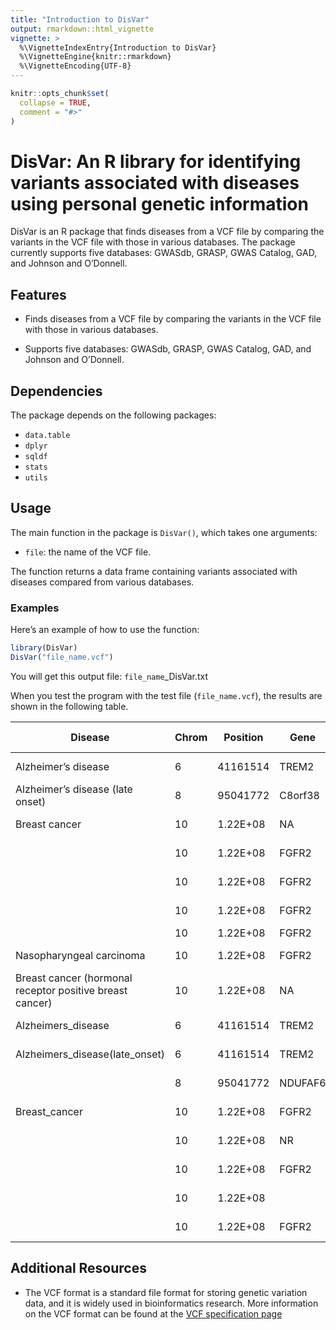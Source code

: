 ```yaml
---
title: "Introduction to DisVar"
output: rmarkdown::html_vignette
vignette: >
  %\VignetteIndexEntry{Introduction to DisVar}
  %\VignetteEngine{knitr::rmarkdown}
  %\VignetteEncoding{UTF-8}
---
```


```r
knitr::opts_chunk$set(
  collapse = TRUE,
  comment = "#>"
)
```

# DisVar: An R library for identifying variants associated with diseases using personal genetic information

DisVar is an R package that finds diseases from a VCF file by comparing the variants in the VCF file with those in various databases. The package currently supports five databases: GWASdb, GRASP, GWAS Catalog, GAD, and Johnson and O'Donnell.

## Features

- Finds diseases from a VCF file by comparing the variants in the VCF file with those in various databases.

- Supports five databases: GWASdb, GRASP, GWAS Catalog, GAD, and Johnson and O'Donnell.

## Dependencies
The package depends on the following packages:

- `data.table`
- `dplyr`
- `sqldf`
- `stats`
- `utils`

## Usage

The main function in the package is `DisVar()`, which takes one arguments:

- `file`: the name of the VCF file.

The function returns a data frame containing variants associated with diseases compared from various databases.

### Examples

Here's an example of how to use the function:

```r
library(DisVar)
DisVar("file_name.vcf")
```

You will get this output file: `file_name`_DisVar.txt

When you test the program with the test file (`file_name.vcf`), the results are shown in the following table.

| Disease                                                    | Chrom | Position | Gene    | Variant ID | Variant Type     | Allele Sample | Allele DB | P-value   | DB           | Qual    | Filter | Info                                                                                                                                                                                                                                                                                                                                                                                                                                                                                                                                                                                                                                                                                                                                                                                                                                                                                                                                                                                                                                                                                                                                                                                                                                                                                                                                                                                                                                                                                                                                                                                                                                                                                                                                                                                                                                                                                                                                                                                                                                                          |
|------------------------------------------------------------|-------|----------|---------|------------|------------------|---------------|-----------|-----------|--------------|---------|--------|---------------------------------------------------------------------------------------------------------------------------------------------------------------------------------------------------------------------------------------------------------------------------------------------------------------------------------------------------------------------------------------------------------------------------------------------------------------------------------------------------------------------------------------------------------------------------------------------------------------------------------------------------------------------------------------------------------------------------------------------------------------------------------------------------------------------------------------------------------------------------------------------------------------------------------------------------------------------------------------------------------------------------------------------------------------------------------------------------------------------------------------------------------------------------------------------------------------------------------------------------------------------------------------------------------------------------------------------------------------------------------------------------------------------------------------------------------------------------------------------------------------------------------------------------------------------------------------------------------------------------------------------------------------------------------------------------------------------------------------------------------------------------------------------------------------------------------------------------------------------------------------------------------------------------------------------------------------------------------------------------------------------------------------------------------------|
| Alzheimer's disease                                        | 6     | 41161514 | TREM2   | rs75932628 | missense         | C>T           | C>T       | 2.00E-12  | GWASdb       | 7296.45 | PASS   | AC=14;AF=0.00218613;AN=6404;BaseQRankSum=0.155;ClippingRankSum=0.481;DP=111734;FS=1.098;MLEAC=14;MLEAF=0.002186;MQ=60;MQ0=0;MQRankSum=0.307;POSITIVE_TRAIN_SITE;QD=13.46;ReadPosRankSum=0.839;SOR=0.59;VQSLOD=16.39;culprit=MQ;AN_EUR=1266;AN_EAS=1170;AN_AMR=980;AN_SAS=1202;AN_AFR=1786;AF_EUR=0.00631912;AF_EAS=0;AF_AMR=0.00306122;AF_SAS=0.00249584;AF_AFR=0;AC_EUR=8;AC_EAS=0;AC_AMR=3;AC_SAS=3;AC_AFR=0;AC_Het_EUR=8;AC_Het_EAS=0;AC_Het_AMR=3;AC_Het_SAS=3;AC_Het_AFR=0;AC_Het=14;AC_Hom_EUR=0;AC_Hom_EAS=0;AC_Hom_AMR=0;AC_Hom_SAS=0;AC_Hom_AFR=0;AC_Hom=0;HWE_EUR=1;ExcHet_EUR=0.977997;HWE_EAS=1;ExcHet_EAS=1;HWE_AMR=1;ExcHet_AMR=0.996936;HWE_SAS=1;ExcHet_SAS=0.997502;HWE_AFR=1;ExcHet_AFR=1;HWE=1;ExcHet=0.985861;ME=0;AN_EUR_unrel=1006;AN_EAS_unrel=1008;AN_AMR_unrel=694;AN_SAS_unrel=978;AN_AFR_unrel=1322;AF_EUR_unrel=0.00497018;AF_EAS_unrel=0;AF_AMR_unrel=0.00432277;AF_SAS_unrel=0.00204499;AF_AFR_unrel=0;AC_EUR_unrel=5;AC_EAS_unrel=0;AC_AMR_unrel=3;AC_SAS_unrel=2;AC_AFR_unrel=0;AC_Het_EUR_unrel=5;AC_Het_EAS_unrel=0;AC_Het_AMR_unrel=3;AC_Het_SAS_unrel=2;AC_Het_AFR_unrel=0;AC_Hom_EUR_unrel=0;AC_Hom_EAS_unrel=0;AC_Hom_AMR_unrel=0;AC_Hom_SAS_unrel=0;AC_Hom_AFR_unrel=0;ANN=T\|missense_variant\|MODERATE\|TREM2\|ENSG00000095970\|transcript\|ENST00000373113.7\|protein_coding\|2/5\|c.140G>A\|p.Arg47His\|234/1044\|140/693\|47/230\|\|;1000Gp3_RA_GF=0.00399361;1000Gp3_RR_GF=0.996006;1000Gp3_HomC=2494,0;1000Gp3_AA_GF=0;1000Gp3_AF=0.00199681;CLNSIG=3;CLNDBN=not_specified;CLNDSDBID=CN169374;CLNDSDB=MedGen;COSMIC_CNT=1;SIFT_pred=D/T/T;Uniprot_id_Polyphen2=././TREM2_HUMAN;Uniprot_aapos_Polyphen2=47;Polyphen2_HDIV_pred=D;Polyphen2_HVAR_pred=D;MutationTaster_pred=D/D/D;MutationAssessor_pred=M;CADD_phred=33;GERP++_NR=5.51;GERP++_RS=4.56;phyloP20way_mammalian=0.935;phastCons20way_mammalian=0.997;Entrez_gene_id=54209;RVIS=0.483275131;RVIS_percentile=79.25218212;GDI=446.17961;GDI-Phred=4.39760;LoFtool_score=8.38E-01;Essential_gene=N;MGI_mouse_gene=Trem2;dbSNPBuildID=132;ExAC_AF=0.002043 |
| Alzheimer's disease (late onset)                           | 8     | 95041772 | C8orf38 | rs7818382  | intron           | C>T           | C>T       | 8.00E-08  | GWASdb       | 1587730 | Pass   | AC=3017;AF=0.471112;AN=6404;BaseQRankSum=0.223;ClippingRankSum=0;DP=106075;FS=0;InbreedingCoeff=0.1044;MLEAC=3017;MLEAF=0.471;MQ=60;MQ0=0;MQRankSum=-0.022;POSITIVE_TRAIN_SITE;QD=21.26;ReadPosRankSum=0.319;SOR=0.686;VQSLOD=23.35;culprit=MQ;AN_EUR=1266;AN_EAS=1170;AN_AMR=980;AN_SAS=1202;AN_AFR=1786;AF_EUR=0.470774;AF_EAS=0.670085;AF_AMR=0.529592;AF_SAS=0.569884;AF_AFR=0.242441;AC_EUR=596;AC_EAS=784;AC_AMR=519;AC_SAS=685;AC_AFR=433;AC_Het_EUR=320;AC_Het_EAS=240;AC_Het_AMR=237;AC_Het_SAS=295;AC_Het_AFR=337;AC_Het=1429;AC_Hom_EUR=276;AC_Hom_EAS=544;AC_Hom_AMR=282;AC_Hom_SAS=390;AC_Hom_AFR=96;AC_Hom=1588;HWE_EUR=0.749959;ExcHet_EUR=0.395209;HWE_EAS=0.0919533;ExcHet_EAS=0.968002;HWE_AMR=0.526092;ExcHet_AMR=0.776731;HWE_SAS=1;ExcHet_SAS=0.529247;HWE_AFR=0.466134;ExcHet_AFR=0.239997;HWE=3.8034e-09;ExcHet=1;ME=0;AN_EUR_unrel=1006;AN_EAS_unrel=1008;AN_AMR_unrel=694;AN_SAS_unrel=978;AN_AFR_unrel=1322;AF_EUR_unrel=0.464215;AF_EAS_unrel=0.686508;AF_AMR_unrel=0.51585;AF_SAS_unrel=0.566462;AF_AFR_unrel=0.249622;AC_EUR_unrel=467;AC_EAS_unrel=692;AC_AMR_unrel=358;AC_SAS_unrel=554;AC_AFR_unrel=330;AC_Het_EUR_unrel=253;AC_Het_EAS_unrel=200;AC_Het_AMR_unrel=162;AC_Het_SAS_unrel=238;AC_Het_AFR_unrel=256;AC_Hom_EUR_unrel=214;AC_Hom_EAS_unrel=492;AC_Hom_AMR_unrel=196;AC_Hom_SAS_unrel=316;AC_Hom_AFR_unrel=74;ANN=T\|intron_variant\|MODIFIER\|NDUFAF6\|ENSG00000156170\|transcript\|ENST00000396124.8\|protein_coding\|4/8\|c.477+146C>T\|\|\|\|\|\|;1000Gp3_RA_GF=0.442891;1000Gp3_RR_GF=0.299121;1000Gp3_HomC=749,646;1000Gp3_AA_GF=0.257987;1000Gp3_AF=0.479433;Entrez_gene_id=137682;RVIS=-0.161524709;RVIS_percentile=41.6430762;GDI=43.71035;GDI-Phred=1.25843;MGI_mouse_gene=Ndufaf6;dbSNPBuildID=116                                                                                                                                                                                                                                                                                                      |
| Breast cancer                                              | 10    | 1.22E+08 | NA      | rs2981579  | NA               | A>G           | NA        | 1.90E-170 | GRASP        | 1491780 | PASS   | AC=3227;AF=0.503904;AN=6404;BaseQRankSum=0.098;ClippingRankSum=-0.024;DP=95506;FS=0;InbreedingCoeff=0.0499;MLEAC=3227;MLEAF=0.504;MQ=60;MQ0=0;MQRankSum=0.027;POSITIVE_TRAIN_SITE;QD=21.12;ReadPosRankSum=0.349;SOR=0.676;VQSLOD=22.69;culprit=MQ;AN_EUR=1266;AN_EAS=1170;AN_AMR=980;AN_SAS=1202;AN_AFR=1786;AF_EUR=0.550553;AF_EAS=0.549573;AF_AMR=0.568367;AF_SAS=0.610649;AF_AFR=0.333707;AC_EUR=697;AC_EAS=643;AC_AMR=557;AC_SAS=734;AC_AFR=596;AC_Het_EUR=293;AC_Het_EAS=283;AC_Het_AMR=249;AC_Het_SAS=296;AC_Het_AFR=400;AC_Het=1521;AC_Hom_EUR=404;AC_Hom_EAS=360;AC_Hom_AMR=308;AC_Hom_SAS=438;AC_Hom_AFR=196;AC_Hom=1706;HWE_EUR=0.108258;ExcHet_EUR=0.95804;HWE_EAS=0.616227;ExcHet_EAS=0.744677;HWE_AMR=0.462052;ExcHet_AMR=0.249731;HWE_SAS=0.439899;ExcHet_SAS=0.220669;HWE_AFR=0.880403;ExcHet_AFR=0.45117;HWE=0.00469594;ExcHet=0.997943;ME=0;AN_EUR_unrel=1006;AN_EAS_unrel=1008;AN_AMR_unrel=694;AN_SAS_unrel=978;AN_AFR_unrel=1322;AF_EUR_unrel=0.548708;AF_EAS_unrel=0.550595;AF_AMR_unrel=0.573487;AF_SAS_unrel=0.611452;AF_AFR_unrel=0.33888;AC_EUR_unrel=552;AC_EAS_unrel=555;AC_AMR_unrel=398;AC_SAS_unrel=598;AC_AFR_unrel=448;AC_Het_EUR_unrel=228;AC_Het_EAS_unrel=251;AC_Het_AMR_unrel=176;AC_Het_SAS_unrel=234;AC_Het_AFR_unrel=296;AC_Hom_EUR_unrel=324;AC_Hom_EAS_unrel=304;AC_Hom_AMR_unrel=222;AC_Hom_SAS_unrel=364;AC_Hom_AFR_unrel=152;ANN=G\|intron_variant\|MODIFIER\|FGFR2\|ENSG00000066468\|transcript\|ENST00000457416.6\|protein_coding\|2/17\|c.110-12117T>C\|\|\|\|\|\|;1000Gp3_RA_GF=0.473243;1000Gp3_RR_GF=0.253994;1000Gp3_HomC=636,683;1000Gp3_AA_GF=0.272764;1000Gp3_AF=0.509385;AR_GENE=FGFR2;Entrez_gene_id=2263;RVIS=-1.50462206;RVIS_percentile=3.568058504;GDI=593.43974;GDI-Phred=4.93642;LoFtool_score=1.79E-03;Essential_gene=E;MGI_mouse_gene=Fgfr2;ZFIN_zebrafish_gene=fgfr2;ZFIN_zebrafish_phenotype_tag=abnormal;dbSNPBuildID=101                                                                                                                                                                  |
|                                                            | 10    | 1.22E+08 | FGFR2   | rs2981579  | intron           | A>G           | A>G       | 2.00E-170 | GWASdb       | 1491780 | PASS   | AC=3227;AF=0.503904;AN=6404;BaseQRankSum=0.098;ClippingRankSum=-0.024;DP=95506;FS=0;InbreedingCoeff=0.0499;MLEAC=3227;MLEAF=0.504;MQ=60;MQ0=0;MQRankSum=0.027;POSITIVE_TRAIN_SITE;QD=21.12;ReadPosRankSum=0.349;SOR=0.676;VQSLOD=22.69;culprit=MQ;AN_EUR=1266;AN_EAS=1170;AN_AMR=980;AN_SAS=1202;AN_AFR=1786;AF_EUR=0.550553;AF_EAS=0.549573;AF_AMR=0.568367;AF_SAS=0.610649;AF_AFR=0.333707;AC_EUR=697;AC_EAS=643;AC_AMR=557;AC_SAS=734;AC_AFR=596;AC_Het_EUR=293;AC_Het_EAS=283;AC_Het_AMR=249;AC_Het_SAS=296;AC_Het_AFR=400;AC_Het=1521;AC_Hom_EUR=404;AC_Hom_EAS=360;AC_Hom_AMR=308;AC_Hom_SAS=438;AC_Hom_AFR=196;AC_Hom=1706;HWE_EUR=0.108258;ExcHet_EUR=0.95804;HWE_EAS=0.616227;ExcHet_EAS=0.744677;HWE_AMR=0.462052;ExcHet_AMR=0.249731;HWE_SAS=0.439899;ExcHet_SAS=0.220669;HWE_AFR=0.880403;ExcHet_AFR=0.45117;HWE=0.00469594;ExcHet=0.997943;ME=0;AN_EUR_unrel=1006;AN_EAS_unrel=1008;AN_AMR_unrel=694;AN_SAS_unrel=978;AN_AFR_unrel=1322;AF_EUR_unrel=0.548708;AF_EAS_unrel=0.550595;AF_AMR_unrel=0.573487;AF_SAS_unrel=0.611452;AF_AFR_unrel=0.33888;AC_EUR_unrel=552;AC_EAS_unrel=555;AC_AMR_unrel=398;AC_SAS_unrel=598;AC_AFR_unrel=448;AC_Het_EUR_unrel=228;AC_Het_EAS_unrel=251;AC_Het_AMR_unrel=176;AC_Het_SAS_unrel=234;AC_Het_AFR_unrel=296;AC_Hom_EUR_unrel=324;AC_Hom_EAS_unrel=304;AC_Hom_AMR_unrel=222;AC_Hom_SAS_unrel=364;AC_Hom_AFR_unrel=152;ANN=G\|intron_variant\|MODIFIER\|FGFR2\|ENSG00000066468\|transcript\|ENST00000457416.6\|protein_coding\|2/17\|c.110-12117T>C\|\|\|\|\|\|;1000Gp3_RA_GF=0.473243;1000Gp3_RR_GF=0.253994;1000Gp3_HomC=636,683;1000Gp3_AA_GF=0.272764;1000Gp3_AF=0.509385;AR_GENE=FGFR2;Entrez_gene_id=2263;RVIS=-1.50462206;RVIS_percentile=3.568058504;GDI=593.43974;GDI-Phred=4.93642;LoFtool_score=1.79E-03;Essential_gene=E;MGI_mouse_gene=Fgfr2;ZFIN_zebrafish_gene=fgfr2;ZFIN_zebrafish_phenotype_tag=abnormal;dbSNPBuildID=101                                                                                                                                                                  |
|                                                            | 10    | 1.22E+08 | FGFR2   | rs2981579  | intron           | A>G           | A>G       | 4.00E-31  | GWASdb       | 1491780 | PASS   | AC=3227;AF=0.503904;AN=6404;BaseQRankSum=0.098;ClippingRankSum=-0.024;DP=95506;FS=0;InbreedingCoeff=0.0499;MLEAC=3227;MLEAF=0.504;MQ=60;MQ0=0;MQRankSum=0.027;POSITIVE_TRAIN_SITE;QD=21.12;ReadPosRankSum=0.349;SOR=0.676;VQSLOD=22.69;culprit=MQ;AN_EUR=1266;AN_EAS=1170;AN_AMR=980;AN_SAS=1202;AN_AFR=1786;AF_EUR=0.550553;AF_EAS=0.549573;AF_AMR=0.568367;AF_SAS=0.610649;AF_AFR=0.333707;AC_EUR=697;AC_EAS=643;AC_AMR=557;AC_SAS=734;AC_AFR=596;AC_Het_EUR=293;AC_Het_EAS=283;AC_Het_AMR=249;AC_Het_SAS=296;AC_Het_AFR=400;AC_Het=1521;AC_Hom_EUR=404;AC_Hom_EAS=360;AC_Hom_AMR=308;AC_Hom_SAS=438;AC_Hom_AFR=196;AC_Hom=1706;HWE_EUR=0.108258;ExcHet_EUR=0.95804;HWE_EAS=0.616227;ExcHet_EAS=0.744677;HWE_AMR=0.462052;ExcHet_AMR=0.249731;HWE_SAS=0.439899;ExcHet_SAS=0.220669;HWE_AFR=0.880403;ExcHet_AFR=0.45117;HWE=0.00469594;ExcHet=0.997943;ME=0;AN_EUR_unrel=1006;AN_EAS_unrel=1008;AN_AMR_unrel=694;AN_SAS_unrel=978;AN_AFR_unrel=1322;AF_EUR_unrel=0.548708;AF_EAS_unrel=0.550595;AF_AMR_unrel=0.573487;AF_SAS_unrel=0.611452;AF_AFR_unrel=0.33888;AC_EUR_unrel=552;AC_EAS_unrel=555;AC_AMR_unrel=398;AC_SAS_unrel=598;AC_AFR_unrel=448;AC_Het_EUR_unrel=228;AC_Het_EAS_unrel=251;AC_Het_AMR_unrel=176;AC_Het_SAS_unrel=234;AC_Het_AFR_unrel=296;AC_Hom_EUR_unrel=324;AC_Hom_EAS_unrel=304;AC_Hom_AMR_unrel=222;AC_Hom_SAS_unrel=364;AC_Hom_AFR_unrel=152;ANN=G\|intron_variant\|MODIFIER\|FGFR2\|ENSG00000066468\|transcript\|ENST00000457416.6\|protein_coding\|2/17\|c.110-12117T>C\|\|\|\|\|\|;1000Gp3_RA_GF=0.473243;1000Gp3_RR_GF=0.253994;1000Gp3_HomC=636,683;1000Gp3_AA_GF=0.272764;1000Gp3_AF=0.509385;AR_GENE=FGFR2;Entrez_gene_id=2263;RVIS=-1.50462206;RVIS_percentile=3.568058504;GDI=593.43974;GDI-Phred=4.93642;LoFtool_score=1.79E-03;Essential_gene=E;MGI_mouse_gene=Fgfr2;ZFIN_zebrafish_gene=fgfr2;ZFIN_zebrafish_phenotype_tag=abnormal;dbSNPBuildID=101                                                                                                                                                                  |
|                                                            | 10    | 1.22E+08 | FGFR2   | rs2981579  | intron           | A>G           | A>G       | 2.00E-10  | GWASdb       | 1491780 | PASS   | AC=3227;AF=0.503904;AN=6404;BaseQRankSum=0.098;ClippingRankSum=-0.024;DP=95506;FS=0;InbreedingCoeff=0.0499;MLEAC=3227;MLEAF=0.504;MQ=60;MQ0=0;MQRankSum=0.027;POSITIVE_TRAIN_SITE;QD=21.12;ReadPosRankSum=0.349;SOR=0.676;VQSLOD=22.69;culprit=MQ;AN_EUR=1266;AN_EAS=1170;AN_AMR=980;AN_SAS=1202;AN_AFR=1786;AF_EUR=0.550553;AF_EAS=0.549573;AF_AMR=0.568367;AF_SAS=0.610649;AF_AFR=0.333707;AC_EUR=697;AC_EAS=643;AC_AMR=557;AC_SAS=734;AC_AFR=596;AC_Het_EUR=293;AC_Het_EAS=283;AC_Het_AMR=249;AC_Het_SAS=296;AC_Het_AFR=400;AC_Het=1521;AC_Hom_EUR=404;AC_Hom_EAS=360;AC_Hom_AMR=308;AC_Hom_SAS=438;AC_Hom_AFR=196;AC_Hom=1706;HWE_EUR=0.108258;ExcHet_EUR=0.95804;HWE_EAS=0.616227;ExcHet_EAS=0.744677;HWE_AMR=0.462052;ExcHet_AMR=0.249731;HWE_SAS=0.439899;ExcHet_SAS=0.220669;HWE_AFR=0.880403;ExcHet_AFR=0.45117;HWE=0.00469594;ExcHet=0.997943;ME=0;AN_EUR_unrel=1006;AN_EAS_unrel=1008;AN_AMR_unrel=694;AN_SAS_unrel=978;AN_AFR_unrel=1322;AF_EUR_unrel=0.548708;AF_EAS_unrel=0.550595;AF_AMR_unrel=0.573487;AF_SAS_unrel=0.611452;AF_AFR_unrel=0.33888;AC_EUR_unrel=552;AC_EAS_unrel=555;AC_AMR_unrel=398;AC_SAS_unrel=598;AC_AFR_unrel=448;AC_Het_EUR_unrel=228;AC_Het_EAS_unrel=251;AC_Het_AMR_unrel=176;AC_Het_SAS_unrel=234;AC_Het_AFR_unrel=296;AC_Hom_EUR_unrel=324;AC_Hom_EAS_unrel=304;AC_Hom_AMR_unrel=222;AC_Hom_SAS_unrel=364;AC_Hom_AFR_unrel=152;ANN=G\|intron_variant\|MODIFIER\|FGFR2\|ENSG00000066468\|transcript\|ENST00000457416.6\|protein_coding\|2/17\|c.110-12117T>C\|\|\|\|\|\|;1000Gp3_RA_GF=0.473243;1000Gp3_RR_GF=0.253994;1000Gp3_HomC=636,683;1000Gp3_AA_GF=0.272764;1000Gp3_AF=0.509385;AR_GENE=FGFR2;Entrez_gene_id=2263;RVIS=-1.50462206;RVIS_percentile=3.568058504;GDI=593.43974;GDI-Phred=4.93642;LoFtool_score=1.79E-03;Essential_gene=E;MGI_mouse_gene=Fgfr2;ZFIN_zebrafish_gene=fgfr2;ZFIN_zebrafish_phenotype_tag=abnormal;dbSNPBuildID=101                                                                                                                                                                  |
|                                                            | 10    | 1.22E+08 | FGFR2   | rs2981579  | NA               | A>G           | NA        | NA        | GADCDC       | 1491780 | PASS   | AC=3227;AF=0.503904;AN=6404;BaseQRankSum=0.098;ClippingRankSum=-0.024;DP=95506;FS=0;InbreedingCoeff=0.0499;MLEAC=3227;MLEAF=0.504;MQ=60;MQ0=0;MQRankSum=0.027;POSITIVE_TRAIN_SITE;QD=21.12;ReadPosRankSum=0.349;SOR=0.676;VQSLOD=22.69;culprit=MQ;AN_EUR=1266;AN_EAS=1170;AN_AMR=980;AN_SAS=1202;AN_AFR=1786;AF_EUR=0.550553;AF_EAS=0.549573;AF_AMR=0.568367;AF_SAS=0.610649;AF_AFR=0.333707;AC_EUR=697;AC_EAS=643;AC_AMR=557;AC_SAS=734;AC_AFR=596;AC_Het_EUR=293;AC_Het_EAS=283;AC_Het_AMR=249;AC_Het_SAS=296;AC_Het_AFR=400;AC_Het=1521;AC_Hom_EUR=404;AC_Hom_EAS=360;AC_Hom_AMR=308;AC_Hom_SAS=438;AC_Hom_AFR=196;AC_Hom=1706;HWE_EUR=0.108258;ExcHet_EUR=0.95804;HWE_EAS=0.616227;ExcHet_EAS=0.744677;HWE_AMR=0.462052;ExcHet_AMR=0.249731;HWE_SAS=0.439899;ExcHet_SAS=0.220669;HWE_AFR=0.880403;ExcHet_AFR=0.45117;HWE=0.00469594;ExcHet=0.997943;ME=0;AN_EUR_unrel=1006;AN_EAS_unrel=1008;AN_AMR_unrel=694;AN_SAS_unrel=978;AN_AFR_unrel=1322;AF_EUR_unrel=0.548708;AF_EAS_unrel=0.550595;AF_AMR_unrel=0.573487;AF_SAS_unrel=0.611452;AF_AFR_unrel=0.33888;AC_EUR_unrel=552;AC_EAS_unrel=555;AC_AMR_unrel=398;AC_SAS_unrel=598;AC_AFR_unrel=448;AC_Het_EUR_unrel=228;AC_Het_EAS_unrel=251;AC_Het_AMR_unrel=176;AC_Het_SAS_unrel=234;AC_Het_AFR_unrel=296;AC_Hom_EUR_unrel=324;AC_Hom_EAS_unrel=304;AC_Hom_AMR_unrel=222;AC_Hom_SAS_unrel=364;AC_Hom_AFR_unrel=152;ANN=G\|intron_variant\|MODIFIER\|FGFR2\|ENSG00000066468\|transcript\|ENST00000457416.6\|protein_coding\|2/17\|c.110-12117T>C\|\|\|\|\|\|;1000Gp3_RA_GF=0.473243;1000Gp3_RR_GF=0.253994;1000Gp3_HomC=636,683;1000Gp3_AA_GF=0.272764;1000Gp3_AF=0.509385;AR_GENE=FGFR2;Entrez_gene_id=2263;RVIS=-1.50462206;RVIS_percentile=3.568058504;GDI=593.43974;GDI-Phred=4.93642;LoFtool_score=1.79E-03;Essential_gene=E;MGI_mouse_gene=Fgfr2;ZFIN_zebrafish_gene=fgfr2;ZFIN_zebrafish_phenotype_tag=abnormal;dbSNPBuildID=101                                                                                                                                                                  |
| Nasopharyngeal carcinoma                                   | 10    | 1.22E+08 | FGFR2   | rs2981579  | intron           | A>G           | A>G       | 2.00E-10  | GWASdb       | 1491780 | PASS   | AC=3227;AF=0.503904;AN=6404;BaseQRankSum=0.098;ClippingRankSum=-0.024;DP=95506;FS=0;InbreedingCoeff=0.0499;MLEAC=3227;MLEAF=0.504;MQ=60;MQ0=0;MQRankSum=0.027;POSITIVE_TRAIN_SITE;QD=21.12;ReadPosRankSum=0.349;SOR=0.676;VQSLOD=22.69;culprit=MQ;AN_EUR=1266;AN_EAS=1170;AN_AMR=980;AN_SAS=1202;AN_AFR=1786;AF_EUR=0.550553;AF_EAS=0.549573;AF_AMR=0.568367;AF_SAS=0.610649;AF_AFR=0.333707;AC_EUR=697;AC_EAS=643;AC_AMR=557;AC_SAS=734;AC_AFR=596;AC_Het_EUR=293;AC_Het_EAS=283;AC_Het_AMR=249;AC_Het_SAS=296;AC_Het_AFR=400;AC_Het=1521;AC_Hom_EUR=404;AC_Hom_EAS=360;AC_Hom_AMR=308;AC_Hom_SAS=438;AC_Hom_AFR=196;AC_Hom=1706;HWE_EUR=0.108258;ExcHet_EUR=0.95804;HWE_EAS=0.616227;ExcHet_EAS=0.744677;HWE_AMR=0.462052;ExcHet_AMR=0.249731;HWE_SAS=0.439899;ExcHet_SAS=0.220669;HWE_AFR=0.880403;ExcHet_AFR=0.45117;HWE=0.00469594;ExcHet=0.997943;ME=0;AN_EUR_unrel=1006;AN_EAS_unrel=1008;AN_AMR_unrel=694;AN_SAS_unrel=978;AN_AFR_unrel=1322;AF_EUR_unrel=0.548708;AF_EAS_unrel=0.550595;AF_AMR_unrel=0.573487;AF_SAS_unrel=0.611452;AF_AFR_unrel=0.33888;AC_EUR_unrel=552;AC_EAS_unrel=555;AC_AMR_unrel=398;AC_SAS_unrel=598;AC_AFR_unrel=448;AC_Het_EUR_unrel=228;AC_Het_EAS_unrel=251;AC_Het_AMR_unrel=176;AC_Het_SAS_unrel=234;AC_Het_AFR_unrel=296;AC_Hom_EUR_unrel=324;AC_Hom_EAS_unrel=304;AC_Hom_AMR_unrel=222;AC_Hom_SAS_unrel=364;AC_Hom_AFR_unrel=152;ANN=G\|intron_variant\|MODIFIER\|FGFR2\|ENSG00000066468\|transcript\|ENST00000457416.6\|protein_coding\|2/17\|c.110-12117T>C\|\|\|\|\|\|;1000Gp3_RA_GF=0.473243;1000Gp3_RR_GF=0.253994;1000Gp3_HomC=636,683;1000Gp3_AA_GF=0.272764;1000Gp3_AF=0.509385;AR_GENE=FGFR2;Entrez_gene_id=2263;RVIS=-1.50462206;RVIS_percentile=3.568058504;GDI=593.43974;GDI-Phred=4.93642;LoFtool_score=1.79E-03;Essential_gene=E;MGI_mouse_gene=Fgfr2;ZFIN_zebrafish_gene=fgfr2;ZFIN_zebrafish_phenotype_tag=abnormal;dbSNPBuildID=101                                                                                                                                                                  |
| Breast cancer (hormonal receptor positive   breast cancer) | 10    | 1.22E+08 | NA      | rs2981579  | NA               | A>G           | NA        | 3.60E-31  | GRASP        | 1491780 | PASS   | AC=3227;AF=0.503904;AN=6404;BaseQRankSum=0.098;ClippingRankSum=-0.024;DP=95506;FS=0;InbreedingCoeff=0.0499;MLEAC=3227;MLEAF=0.504;MQ=60;MQ0=0;MQRankSum=0.027;POSITIVE_TRAIN_SITE;QD=21.12;ReadPosRankSum=0.349;SOR=0.676;VQSLOD=22.69;culprit=MQ;AN_EUR=1266;AN_EAS=1170;AN_AMR=980;AN_SAS=1202;AN_AFR=1786;AF_EUR=0.550553;AF_EAS=0.549573;AF_AMR=0.568367;AF_SAS=0.610649;AF_AFR=0.333707;AC_EUR=697;AC_EAS=643;AC_AMR=557;AC_SAS=734;AC_AFR=596;AC_Het_EUR=293;AC_Het_EAS=283;AC_Het_AMR=249;AC_Het_SAS=296;AC_Het_AFR=400;AC_Het=1521;AC_Hom_EUR=404;AC_Hom_EAS=360;AC_Hom_AMR=308;AC_Hom_SAS=438;AC_Hom_AFR=196;AC_Hom=1706;HWE_EUR=0.108258;ExcHet_EUR=0.95804;HWE_EAS=0.616227;ExcHet_EAS=0.744677;HWE_AMR=0.462052;ExcHet_AMR=0.249731;HWE_SAS=0.439899;ExcHet_SAS=0.220669;HWE_AFR=0.880403;ExcHet_AFR=0.45117;HWE=0.00469594;ExcHet=0.997943;ME=0;AN_EUR_unrel=1006;AN_EAS_unrel=1008;AN_AMR_unrel=694;AN_SAS_unrel=978;AN_AFR_unrel=1322;AF_EUR_unrel=0.548708;AF_EAS_unrel=0.550595;AF_AMR_unrel=0.573487;AF_SAS_unrel=0.611452;AF_AFR_unrel=0.33888;AC_EUR_unrel=552;AC_EAS_unrel=555;AC_AMR_unrel=398;AC_SAS_unrel=598;AC_AFR_unrel=448;AC_Het_EUR_unrel=228;AC_Het_EAS_unrel=251;AC_Het_AMR_unrel=176;AC_Het_SAS_unrel=234;AC_Het_AFR_unrel=296;AC_Hom_EUR_unrel=324;AC_Hom_EAS_unrel=304;AC_Hom_AMR_unrel=222;AC_Hom_SAS_unrel=364;AC_Hom_AFR_unrel=152;ANN=G\|intron_variant\|MODIFIER\|FGFR2\|ENSG00000066468\|transcript\|ENST00000457416.6\|protein_coding\|2/17\|c.110-12117T>C\|\|\|\|\|\|;1000Gp3_RA_GF=0.473243;1000Gp3_RR_GF=0.253994;1000Gp3_HomC=636,683;1000Gp3_AA_GF=0.272764;1000Gp3_AF=0.509385;AR_GENE=FGFR2;Entrez_gene_id=2263;RVIS=-1.50462206;RVIS_percentile=3.568058504;GDI=593.43974;GDI-Phred=4.93642;LoFtool_score=1.79E-03;Essential_gene=E;MGI_mouse_gene=Fgfr2;ZFIN_zebrafish_gene=fgfr2;ZFIN_zebrafish_phenotype_tag=abnormal;dbSNPBuildID=101                                                                                                                                                                  |
| Alzheimers_disease                                         | 6     | 41161514 | TREM2   | rs75932628 | missense_variant | C>T           | NA        | 2.00E-12  | GWAS Catalog | 7296.45 | PASS   | AC=14;AF=0.00218613;AN=6404;BaseQRankSum=0.155;ClippingRankSum=0.481;DP=111734;FS=1.098;MLEAC=14;MLEAF=0.002186;MQ=60;MQ0=0;MQRankSum=0.307;POSITIVE_TRAIN_SITE;QD=13.46;ReadPosRankSum=0.839;SOR=0.59;VQSLOD=16.39;culprit=MQ;AN_EUR=1266;AN_EAS=1170;AN_AMR=980;AN_SAS=1202;AN_AFR=1786;AF_EUR=0.00631912;AF_EAS=0;AF_AMR=0.00306122;AF_SAS=0.00249584;AF_AFR=0;AC_EUR=8;AC_EAS=0;AC_AMR=3;AC_SAS=3;AC_AFR=0;AC_Het_EUR=8;AC_Het_EAS=0;AC_Het_AMR=3;AC_Het_SAS=3;AC_Het_AFR=0;AC_Het=14;AC_Hom_EUR=0;AC_Hom_EAS=0;AC_Hom_AMR=0;AC_Hom_SAS=0;AC_Hom_AFR=0;AC_Hom=0;HWE_EUR=1;ExcHet_EUR=0.977997;HWE_EAS=1;ExcHet_EAS=1;HWE_AMR=1;ExcHet_AMR=0.996936;HWE_SAS=1;ExcHet_SAS=0.997502;HWE_AFR=1;ExcHet_AFR=1;HWE=1;ExcHet=0.985861;ME=0;AN_EUR_unrel=1006;AN_EAS_unrel=1008;AN_AMR_unrel=694;AN_SAS_unrel=978;AN_AFR_unrel=1322;AF_EUR_unrel=0.00497018;AF_EAS_unrel=0;AF_AMR_unrel=0.00432277;AF_SAS_unrel=0.00204499;AF_AFR_unrel=0;AC_EUR_unrel=5;AC_EAS_unrel=0;AC_AMR_unrel=3;AC_SAS_unrel=2;AC_AFR_unrel=0;AC_Het_EUR_unrel=5;AC_Het_EAS_unrel=0;AC_Het_AMR_unrel=3;AC_Het_SAS_unrel=2;AC_Het_AFR_unrel=0;AC_Hom_EUR_unrel=0;AC_Hom_EAS_unrel=0;AC_Hom_AMR_unrel=0;AC_Hom_SAS_unrel=0;AC_Hom_AFR_unrel=0;ANN=T\|missense_variant\|MODERATE\|TREM2\|ENSG00000095970\|transcript\|ENST00000373113.7\|protein_coding\|2/5\|c.140G>A\|p.Arg47His\|234/1044\|140/693\|47/230\|\|;1000Gp3_RA_GF=0.00399361;1000Gp3_RR_GF=0.996006;1000Gp3_HomC=2494,0;1000Gp3_AA_GF=0;1000Gp3_AF=0.00199681;CLNSIG=3;CLNDBN=not_specified;CLNDSDBID=CN169374;CLNDSDB=MedGen;COSMIC_CNT=1;SIFT_pred=D/T/T;Uniprot_id_Polyphen2=././TREM2_HUMAN;Uniprot_aapos_Polyphen2=47;Polyphen2_HDIV_pred=D;Polyphen2_HVAR_pred=D;MutationTaster_pred=D/D/D;MutationAssessor_pred=M;CADD_phred=33;GERP++_NR=5.51;GERP++_RS=4.56;phyloP20way_mammalian=0.935;phastCons20way_mammalian=0.997;Entrez_gene_id=54209;RVIS=0.483275131;RVIS_percentile=79.25218212;GDI=446.17961;GDI-Phred=4.39760;LoFtool_score=8.38E-01;Essential_gene=N;MGI_mouse_gene=Trem2;dbSNPBuildID=132;ExAC_AF=0.002043 |
| Alzheimers_disease(late_onset)                             | 6     | 41161514 | TREM2   | rs75932628 | missense_variant | C>T           | NA        | 5.00E-24  | GWAS Catalog | 7296.45 | PASS   | AC=14;AF=0.00218613;AN=6404;BaseQRankSum=0.155;ClippingRankSum=0.481;DP=111734;FS=1.098;MLEAC=14;MLEAF=0.002186;MQ=60;MQ0=0;MQRankSum=0.307;POSITIVE_TRAIN_SITE;QD=13.46;ReadPosRankSum=0.839;SOR=0.59;VQSLOD=16.39;culprit=MQ;AN_EUR=1266;AN_EAS=1170;AN_AMR=980;AN_SAS=1202;AN_AFR=1786;AF_EUR=0.00631912;AF_EAS=0;AF_AMR=0.00306122;AF_SAS=0.00249584;AF_AFR=0;AC_EUR=8;AC_EAS=0;AC_AMR=3;AC_SAS=3;AC_AFR=0;AC_Het_EUR=8;AC_Het_EAS=0;AC_Het_AMR=3;AC_Het_SAS=3;AC_Het_AFR=0;AC_Het=14;AC_Hom_EUR=0;AC_Hom_EAS=0;AC_Hom_AMR=0;AC_Hom_SAS=0;AC_Hom_AFR=0;AC_Hom=0;HWE_EUR=1;ExcHet_EUR=0.977997;HWE_EAS=1;ExcHet_EAS=1;HWE_AMR=1;ExcHet_AMR=0.996936;HWE_SAS=1;ExcHet_SAS=0.997502;HWE_AFR=1;ExcHet_AFR=1;HWE=1;ExcHet=0.985861;ME=0;AN_EUR_unrel=1006;AN_EAS_unrel=1008;AN_AMR_unrel=694;AN_SAS_unrel=978;AN_AFR_unrel=1322;AF_EUR_unrel=0.00497018;AF_EAS_unrel=0;AF_AMR_unrel=0.00432277;AF_SAS_unrel=0.00204499;AF_AFR_unrel=0;AC_EUR_unrel=5;AC_EAS_unrel=0;AC_AMR_unrel=3;AC_SAS_unrel=2;AC_AFR_unrel=0;AC_Het_EUR_unrel=5;AC_Het_EAS_unrel=0;AC_Het_AMR_unrel=3;AC_Het_SAS_unrel=2;AC_Het_AFR_unrel=0;AC_Hom_EUR_unrel=0;AC_Hom_EAS_unrel=0;AC_Hom_AMR_unrel=0;AC_Hom_SAS_unrel=0;AC_Hom_AFR_unrel=0;ANN=T\|missense_variant\|MODERATE\|TREM2\|ENSG00000095970\|transcript\|ENST00000373113.7\|protein_coding\|2/5\|c.140G>A\|p.Arg47His\|234/1044\|140/693\|47/230\|\|;1000Gp3_RA_GF=0.00399361;1000Gp3_RR_GF=0.996006;1000Gp3_HomC=2494,0;1000Gp3_AA_GF=0;1000Gp3_AF=0.00199681;CLNSIG=3;CLNDBN=not_specified;CLNDSDBID=CN169374;CLNDSDB=MedGen;COSMIC_CNT=1;SIFT_pred=D/T/T;Uniprot_id_Polyphen2=././TREM2_HUMAN;Uniprot_aapos_Polyphen2=47;Polyphen2_HDIV_pred=D;Polyphen2_HVAR_pred=D;MutationTaster_pred=D/D/D;MutationAssessor_pred=M;CADD_phred=33;GERP++_NR=5.51;GERP++_RS=4.56;phyloP20way_mammalian=0.935;phastCons20way_mammalian=0.997;Entrez_gene_id=54209;RVIS=0.483275131;RVIS_percentile=79.25218212;GDI=446.17961;GDI-Phred=4.39760;LoFtool_score=8.38E-01;Essential_gene=N;MGI_mouse_gene=Trem2;dbSNPBuildID=132;ExAC_AF=0.002043 |
|                                                            | 8     | 95041772 | NDUFAF6 | rs7818382  | intron_variant   | C>T           | NA        | 8.00E-08  | GWAS Catalog | 1587730 | Pass   | AC=3017;AF=0.471112;AN=6404;BaseQRankSum=0.223;ClippingRankSum=0;DP=106075;FS=0;InbreedingCoeff=0.1044;MLEAC=3017;MLEAF=0.471;MQ=60;MQ0=0;MQRankSum=-0.022;POSITIVE_TRAIN_SITE;QD=21.26;ReadPosRankSum=0.319;SOR=0.686;VQSLOD=23.35;culprit=MQ;AN_EUR=1266;AN_EAS=1170;AN_AMR=980;AN_SAS=1202;AN_AFR=1786;AF_EUR=0.470774;AF_EAS=0.670085;AF_AMR=0.529592;AF_SAS=0.569884;AF_AFR=0.242441;AC_EUR=596;AC_EAS=784;AC_AMR=519;AC_SAS=685;AC_AFR=433;AC_Het_EUR=320;AC_Het_EAS=240;AC_Het_AMR=237;AC_Het_SAS=295;AC_Het_AFR=337;AC_Het=1429;AC_Hom_EUR=276;AC_Hom_EAS=544;AC_Hom_AMR=282;AC_Hom_SAS=390;AC_Hom_AFR=96;AC_Hom=1588;HWE_EUR=0.749959;ExcHet_EUR=0.395209;HWE_EAS=0.0919533;ExcHet_EAS=0.968002;HWE_AMR=0.526092;ExcHet_AMR=0.776731;HWE_SAS=1;ExcHet_SAS=0.529247;HWE_AFR=0.466134;ExcHet_AFR=0.239997;HWE=3.8034e-09;ExcHet=1;ME=0;AN_EUR_unrel=1006;AN_EAS_unrel=1008;AN_AMR_unrel=694;AN_SAS_unrel=978;AN_AFR_unrel=1322;AF_EUR_unrel=0.464215;AF_EAS_unrel=0.686508;AF_AMR_unrel=0.51585;AF_SAS_unrel=0.566462;AF_AFR_unrel=0.249622;AC_EUR_unrel=467;AC_EAS_unrel=692;AC_AMR_unrel=358;AC_SAS_unrel=554;AC_AFR_unrel=330;AC_Het_EUR_unrel=253;AC_Het_EAS_unrel=200;AC_Het_AMR_unrel=162;AC_Het_SAS_unrel=238;AC_Het_AFR_unrel=256;AC_Hom_EUR_unrel=214;AC_Hom_EAS_unrel=492;AC_Hom_AMR_unrel=196;AC_Hom_SAS_unrel=316;AC_Hom_AFR_unrel=74;ANN=T\|intron_variant\|MODIFIER\|NDUFAF6\|ENSG00000156170\|transcript\|ENST00000396124.8\|protein_coding\|4/8\|c.477+146C>T\|\|\|\|\|\|;1000Gp3_RA_GF=0.442891;1000Gp3_RR_GF=0.299121;1000Gp3_HomC=749,646;1000Gp3_AA_GF=0.257987;1000Gp3_AF=0.479433;Entrez_gene_id=137682;RVIS=-0.161524709;RVIS_percentile=41.6430762;GDI=43.71035;GDI-Phred=1.25843;MGI_mouse_gene=Ndufaf6;dbSNPBuildID=116                                                                                                                                                                                                                                                                                                      |
| Breast_cancer                                              | 10    | 1.22E+08 | FGFR2   | rs2981579  | intron_variant   | A>G           | NA        | 2.00E-170 | GWAS Catalog | 1491780 | PASS   | AC=3227;AF=0.503904;AN=6404;BaseQRankSum=0.098;ClippingRankSum=-0.024;DP=95506;FS=0;InbreedingCoeff=0.0499;MLEAC=3227;MLEAF=0.504;MQ=60;MQ0=0;MQRankSum=0.027;POSITIVE_TRAIN_SITE;QD=21.12;ReadPosRankSum=0.349;SOR=0.676;VQSLOD=22.69;culprit=MQ;AN_EUR=1266;AN_EAS=1170;AN_AMR=980;AN_SAS=1202;AN_AFR=1786;AF_EUR=0.550553;AF_EAS=0.549573;AF_AMR=0.568367;AF_SAS=0.610649;AF_AFR=0.333707;AC_EUR=697;AC_EAS=643;AC_AMR=557;AC_SAS=734;AC_AFR=596;AC_Het_EUR=293;AC_Het_EAS=283;AC_Het_AMR=249;AC_Het_SAS=296;AC_Het_AFR=400;AC_Het=1521;AC_Hom_EUR=404;AC_Hom_EAS=360;AC_Hom_AMR=308;AC_Hom_SAS=438;AC_Hom_AFR=196;AC_Hom=1706;HWE_EUR=0.108258;ExcHet_EUR=0.95804;HWE_EAS=0.616227;ExcHet_EAS=0.744677;HWE_AMR=0.462052;ExcHet_AMR=0.249731;HWE_SAS=0.439899;ExcHet_SAS=0.220669;HWE_AFR=0.880403;ExcHet_AFR=0.45117;HWE=0.00469594;ExcHet=0.997943;ME=0;AN_EUR_unrel=1006;AN_EAS_unrel=1008;AN_AMR_unrel=694;AN_SAS_unrel=978;AN_AFR_unrel=1322;AF_EUR_unrel=0.548708;AF_EAS_unrel=0.550595;AF_AMR_unrel=0.573487;AF_SAS_unrel=0.611452;AF_AFR_unrel=0.33888;AC_EUR_unrel=552;AC_EAS_unrel=555;AC_AMR_unrel=398;AC_SAS_unrel=598;AC_AFR_unrel=448;AC_Het_EUR_unrel=228;AC_Het_EAS_unrel=251;AC_Het_AMR_unrel=176;AC_Het_SAS_unrel=234;AC_Het_AFR_unrel=296;AC_Hom_EUR_unrel=324;AC_Hom_EAS_unrel=304;AC_Hom_AMR_unrel=222;AC_Hom_SAS_unrel=364;AC_Hom_AFR_unrel=152;ANN=G\|intron_variant\|MODIFIER\|FGFR2\|ENSG00000066468\|transcript\|ENST00000457416.6\|protein_coding\|2/17\|c.110-12117T>C\|\|\|\|\|\|;1000Gp3_RA_GF=0.473243;1000Gp3_RR_GF=0.253994;1000Gp3_HomC=636,683;1000Gp3_AA_GF=0.272764;1000Gp3_AF=0.509385;AR_GENE=FGFR2;Entrez_gene_id=2263;RVIS=-1.50462206;RVIS_percentile=3.568058504;GDI=593.43974;GDI-Phred=4.93642;LoFtool_score=1.79E-03;Essential_gene=E;MGI_mouse_gene=Fgfr2;ZFIN_zebrafish_gene=fgfr2;ZFIN_zebrafish_phenotype_tag=abnormal;dbSNPBuildID=101                                                                                                                                                                  |
|                                                            | 10    | 1.22E+08 | NR      | rs2981579  | intron_variant   | A>G           | NA        | 6.00E-164 | GWAS Catalog | 1491780 | PASS   | AC=3227;AF=0.503904;AN=6404;BaseQRankSum=0.098;ClippingRankSum=-0.024;DP=95506;FS=0;InbreedingCoeff=0.0499;MLEAC=3227;MLEAF=0.504;MQ=60;MQ0=0;MQRankSum=0.027;POSITIVE_TRAIN_SITE;QD=21.12;ReadPosRankSum=0.349;SOR=0.676;VQSLOD=22.69;culprit=MQ;AN_EUR=1266;AN_EAS=1170;AN_AMR=980;AN_SAS=1202;AN_AFR=1786;AF_EUR=0.550553;AF_EAS=0.549573;AF_AMR=0.568367;AF_SAS=0.610649;AF_AFR=0.333707;AC_EUR=697;AC_EAS=643;AC_AMR=557;AC_SAS=734;AC_AFR=596;AC_Het_EUR=293;AC_Het_EAS=283;AC_Het_AMR=249;AC_Het_SAS=296;AC_Het_AFR=400;AC_Het=1521;AC_Hom_EUR=404;AC_Hom_EAS=360;AC_Hom_AMR=308;AC_Hom_SAS=438;AC_Hom_AFR=196;AC_Hom=1706;HWE_EUR=0.108258;ExcHet_EUR=0.95804;HWE_EAS=0.616227;ExcHet_EAS=0.744677;HWE_AMR=0.462052;ExcHet_AMR=0.249731;HWE_SAS=0.439899;ExcHet_SAS=0.220669;HWE_AFR=0.880403;ExcHet_AFR=0.45117;HWE=0.00469594;ExcHet=0.997943;ME=0;AN_EUR_unrel=1006;AN_EAS_unrel=1008;AN_AMR_unrel=694;AN_SAS_unrel=978;AN_AFR_unrel=1322;AF_EUR_unrel=0.548708;AF_EAS_unrel=0.550595;AF_AMR_unrel=0.573487;AF_SAS_unrel=0.611452;AF_AFR_unrel=0.33888;AC_EUR_unrel=552;AC_EAS_unrel=555;AC_AMR_unrel=398;AC_SAS_unrel=598;AC_AFR_unrel=448;AC_Het_EUR_unrel=228;AC_Het_EAS_unrel=251;AC_Het_AMR_unrel=176;AC_Het_SAS_unrel=234;AC_Het_AFR_unrel=296;AC_Hom_EUR_unrel=324;AC_Hom_EAS_unrel=304;AC_Hom_AMR_unrel=222;AC_Hom_SAS_unrel=364;AC_Hom_AFR_unrel=152;ANN=G\|intron_variant\|MODIFIER\|FGFR2\|ENSG00000066468\|transcript\|ENST00000457416.6\|protein_coding\|2/17\|c.110-12117T>C\|\|\|\|\|\|;1000Gp3_RA_GF=0.473243;1000Gp3_RR_GF=0.253994;1000Gp3_HomC=636,683;1000Gp3_AA_GF=0.272764;1000Gp3_AF=0.509385;AR_GENE=FGFR2;Entrez_gene_id=2263;RVIS=-1.50462206;RVIS_percentile=3.568058504;GDI=593.43974;GDI-Phred=4.93642;LoFtool_score=1.79E-03;Essential_gene=E;MGI_mouse_gene=Fgfr2;ZFIN_zebrafish_gene=fgfr2;ZFIN_zebrafish_phenotype_tag=abnormal;dbSNPBuildID=101                                                                                                                                                                  |
|                                                            | 10    | 1.22E+08 | FGFR2   | rs2981579  | intron_variant   | A>G           | NA        | 4.00E-31  | GWAS Catalog | 1491780 | PASS   | AC=3227;AF=0.503904;AN=6404;BaseQRankSum=0.098;ClippingRankSum=-0.024;DP=95506;FS=0;InbreedingCoeff=0.0499;MLEAC=3227;MLEAF=0.504;MQ=60;MQ0=0;MQRankSum=0.027;POSITIVE_TRAIN_SITE;QD=21.12;ReadPosRankSum=0.349;SOR=0.676;VQSLOD=22.69;culprit=MQ;AN_EUR=1266;AN_EAS=1170;AN_AMR=980;AN_SAS=1202;AN_AFR=1786;AF_EUR=0.550553;AF_EAS=0.549573;AF_AMR=0.568367;AF_SAS=0.610649;AF_AFR=0.333707;AC_EUR=697;AC_EAS=643;AC_AMR=557;AC_SAS=734;AC_AFR=596;AC_Het_EUR=293;AC_Het_EAS=283;AC_Het_AMR=249;AC_Het_SAS=296;AC_Het_AFR=400;AC_Het=1521;AC_Hom_EUR=404;AC_Hom_EAS=360;AC_Hom_AMR=308;AC_Hom_SAS=438;AC_Hom_AFR=196;AC_Hom=1706;HWE_EUR=0.108258;ExcHet_EUR=0.95804;HWE_EAS=0.616227;ExcHet_EAS=0.744677;HWE_AMR=0.462052;ExcHet_AMR=0.249731;HWE_SAS=0.439899;ExcHet_SAS=0.220669;HWE_AFR=0.880403;ExcHet_AFR=0.45117;HWE=0.00469594;ExcHet=0.997943;ME=0;AN_EUR_unrel=1006;AN_EAS_unrel=1008;AN_AMR_unrel=694;AN_SAS_unrel=978;AN_AFR_unrel=1322;AF_EUR_unrel=0.548708;AF_EAS_unrel=0.550595;AF_AMR_unrel=0.573487;AF_SAS_unrel=0.611452;AF_AFR_unrel=0.33888;AC_EUR_unrel=552;AC_EAS_unrel=555;AC_AMR_unrel=398;AC_SAS_unrel=598;AC_AFR_unrel=448;AC_Het_EUR_unrel=228;AC_Het_EAS_unrel=251;AC_Het_AMR_unrel=176;AC_Het_SAS_unrel=234;AC_Het_AFR_unrel=296;AC_Hom_EUR_unrel=324;AC_Hom_EAS_unrel=304;AC_Hom_AMR_unrel=222;AC_Hom_SAS_unrel=364;AC_Hom_AFR_unrel=152;ANN=G\|intron_variant\|MODIFIER\|FGFR2\|ENSG00000066468\|transcript\|ENST00000457416.6\|protein_coding\|2/17\|c.110-12117T>C\|\|\|\|\|\|;1000Gp3_RA_GF=0.473243;1000Gp3_RR_GF=0.253994;1000Gp3_HomC=636,683;1000Gp3_AA_GF=0.272764;1000Gp3_AF=0.509385;AR_GENE=FGFR2;Entrez_gene_id=2263;RVIS=-1.50462206;RVIS_percentile=3.568058504;GDI=593.43974;GDI-Phred=4.93642;LoFtool_score=1.79E-03;Essential_gene=E;MGI_mouse_gene=Fgfr2;ZFIN_zebrafish_gene=fgfr2;ZFIN_zebrafish_phenotype_tag=abnormal;dbSNPBuildID=101                                                                                                                                                                  |
|                                                            | 10    | 1.22E+08 |         | rs2981579  | intron_variant   | A>G           | NA        | 3.00E-11  | GWAS Catalog | 1491780 | PASS   | AC=3227;AF=0.503904;AN=6404;BaseQRankSum=0.098;ClippingRankSum=-0.024;DP=95506;FS=0;InbreedingCoeff=0.0499;MLEAC=3227;MLEAF=0.504;MQ=60;MQ0=0;MQRankSum=0.027;POSITIVE_TRAIN_SITE;QD=21.12;ReadPosRankSum=0.349;SOR=0.676;VQSLOD=22.69;culprit=MQ;AN_EUR=1266;AN_EAS=1170;AN_AMR=980;AN_SAS=1202;AN_AFR=1786;AF_EUR=0.550553;AF_EAS=0.549573;AF_AMR=0.568367;AF_SAS=0.610649;AF_AFR=0.333707;AC_EUR=697;AC_EAS=643;AC_AMR=557;AC_SAS=734;AC_AFR=596;AC_Het_EUR=293;AC_Het_EAS=283;AC_Het_AMR=249;AC_Het_SAS=296;AC_Het_AFR=400;AC_Het=1521;AC_Hom_EUR=404;AC_Hom_EAS=360;AC_Hom_AMR=308;AC_Hom_SAS=438;AC_Hom_AFR=196;AC_Hom=1706;HWE_EUR=0.108258;ExcHet_EUR=0.95804;HWE_EAS=0.616227;ExcHet_EAS=0.744677;HWE_AMR=0.462052;ExcHet_AMR=0.249731;HWE_SAS=0.439899;ExcHet_SAS=0.220669;HWE_AFR=0.880403;ExcHet_AFR=0.45117;HWE=0.00469594;ExcHet=0.997943;ME=0;AN_EUR_unrel=1006;AN_EAS_unrel=1008;AN_AMR_unrel=694;AN_SAS_unrel=978;AN_AFR_unrel=1322;AF_EUR_unrel=0.548708;AF_EAS_unrel=0.550595;AF_AMR_unrel=0.573487;AF_SAS_unrel=0.611452;AF_AFR_unrel=0.33888;AC_EUR_unrel=552;AC_EAS_unrel=555;AC_AMR_unrel=398;AC_SAS_unrel=598;AC_AFR_unrel=448;AC_Het_EUR_unrel=228;AC_Het_EAS_unrel=251;AC_Het_AMR_unrel=176;AC_Het_SAS_unrel=234;AC_Het_AFR_unrel=296;AC_Hom_EUR_unrel=324;AC_Hom_EAS_unrel=304;AC_Hom_AMR_unrel=222;AC_Hom_SAS_unrel=364;AC_Hom_AFR_unrel=152;ANN=G\|intron_variant\|MODIFIER\|FGFR2\|ENSG00000066468\|transcript\|ENST00000457416.6\|protein_coding\|2/17\|c.110-12117T>C\|\|\|\|\|\|;1000Gp3_RA_GF=0.473243;1000Gp3_RR_GF=0.253994;1000Gp3_HomC=636,683;1000Gp3_AA_GF=0.272764;1000Gp3_AF=0.509385;AR_GENE=FGFR2;Entrez_gene_id=2263;RVIS=-1.50462206;RVIS_percentile=3.568058504;GDI=593.43974;GDI-Phred=4.93642;LoFtool_score=1.79E-03;Essential_gene=E;MGI_mouse_gene=Fgfr2;ZFIN_zebrafish_gene=fgfr2;ZFIN_zebrafish_phenotype_tag=abnormal;dbSNPBuildID=101                                                                                                                                                                  |
|                                                            | 10    | 1.22E+08 | FGFR2   | rs2981579  | intron_variant   | A>G           | NA        | 2.00E-10  | GWAS Catalog | 1491780 | PASS   | AC=3227;AF=0.503904;AN=6404;BaseQRankSum=0.098;ClippingRankSum=-0.024;DP=95506;FS=0;InbreedingCoeff=0.0499;MLEAC=3227;MLEAF=0.504;MQ=60;MQ0=0;MQRankSum=0.027;POSITIVE_TRAIN_SITE;QD=21.12;ReadPosRankSum=0.349;SOR=0.676;VQSLOD=22.69;culprit=MQ;AN_EUR=1266;AN_EAS=1170;AN_AMR=980;AN_SAS=1202;AN_AFR=1786;AF_EUR=0.550553;AF_EAS=0.549573;AF_AMR=0.568367;AF_SAS=0.610649;AF_AFR=0.333707;AC_EUR=697;AC_EAS=643;AC_AMR=557;AC_SAS=734;AC_AFR=596;AC_Het_EUR=293;AC_Het_EAS=283;AC_Het_AMR=249;AC_Het_SAS=296;AC_Het_AFR=400;AC_Het=1521;AC_Hom_EUR=404;AC_Hom_EAS=360;AC_Hom_AMR=308;AC_Hom_SAS=438;AC_Hom_AFR=196;AC_Hom=1706;HWE_EUR=0.108258;ExcHet_EUR=0.95804;HWE_EAS=0.616227;ExcHet_EAS=0.744677;HWE_AMR=0.462052;ExcHet_AMR=0.249731;HWE_SAS=0.439899;ExcHet_SAS=0.220669;HWE_AFR=0.880403;ExcHet_AFR=0.45117;HWE=0.00469594;ExcHet=0.997943;ME=0;AN_EUR_unrel=1006;AN_EAS_unrel=1008;AN_AMR_unrel=694;AN_SAS_unrel=978;AN_AFR_unrel=1322;AF_EUR_unrel=0.548708;AF_EAS_unrel=0.550595;AF_AMR_unrel=0.573487;AF_SAS_unrel=0.611452;AF_AFR_unrel=0.33888;AC_EUR_unrel=552;AC_EAS_unrel=555;AC_AMR_unrel=398;AC_SAS_unrel=598;AC_AFR_unrel=448;AC_Het_EUR_unrel=228;AC_Het_EAS_unrel=251;AC_Het_AMR_unrel=176;AC_Het_SAS_unrel=234;AC_Het_AFR_unrel=296;AC_Hom_EUR_unrel=324;AC_Hom_EAS_unrel=304;AC_Hom_AMR_unrel=222;AC_Hom_SAS_unrel=364;AC_Hom_AFR_unrel=152;ANN=G\|intron_variant\|MODIFIER\|FGFR2\|ENSG00000066468\|transcript\|ENST00000457416.6\|protein_coding\|2/17\|c.110-12117T>C\|\|\|\|\|\|;1000Gp3_RA_GF=0.473243;1000Gp3_RR_GF=0.253994;1000Gp3_HomC=636,683;1000Gp3_AA_GF=0.272764;1000Gp3_AF=0.509385;AR_GENE=FGFR2;Entrez_gene_id=2263;RVIS=-1.50462206;RVIS_percentile=3.568058504;GDI=593.43974;GDI-Phred=4.93642;LoFtool_score=1.79E-03;Essential_gene=E;MGI_mouse_gene=Fgfr2;ZFIN_zebrafish_gene=fgfr2;ZFIN_zebrafish_phenotype_tag=abnormal;dbSNPBuildID=101                                                                                                                                                                  |

## Additional Resources

- The VCF format is a standard file format for storing genetic variation data, and it is widely used in bioinformatics research. More information on the VCF format can be found at the [VCF specification page](http://samtools.github.io/hts-specs/VCFv4.3.pdf)
